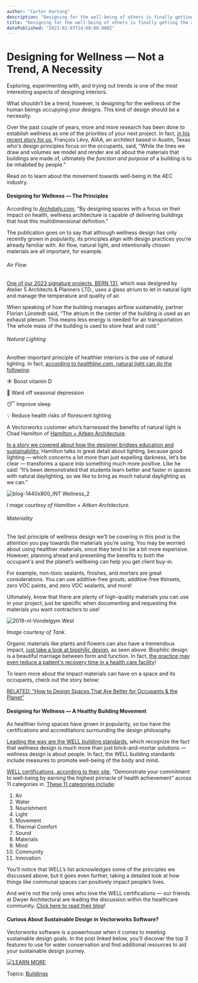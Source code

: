 ```yaml
---
author: "Carter Hartong"
description: "Designing for the well-being of others is finally getting the attention it deserves. Check out this blog to learn more!"
title: "Designing for the well-being of others is finally getting the attention it deserves. Check out this blog to learn more!" 
datePublished: "2023-02-07T14:00:00.000Z"
---
```

# Designing for Wellness — Not a Trend, A Necessity

Exploring, experimenting with, and trying out trends is one of the most interesting aspects of designing interiors.

What shouldn’t be a trend, however, is designing for the wellness of the human beings occupying your designs. This kind of design should be a necessity.

Over the past couple of years, more and more research has been done to establish wellness as one of the priorities of your next project. In fact, [in his recent story for us](../../../net/vectorworks/blog/an-architects-perspective-on-designing-for-people.html), François Lévy, AIAA, an architect based in Austin, Texas who's design principles focus on the occupants, said, “While the lines we draw and volumes we model and render are all about the materials that buildings are made of, ultimately the _function and purpose_ of a building is to be inhabited by people.”

Read on to learn about the movement towards well-being in the AEC industry.

#### Designing for Wellness — The Principles

According to [_Archdaily.com_](https://www.archdaily.com/994250/healthy-spaces-the-rise-of-wellness-design-in-2022?utm%5Fmedium=email&utm%5Fsource=ArchDaily%20List&kth=4,458,449), “By designing spaces with a focus on their impact on health, wellness architecture is capable of delivering buildings that host this multidimensional definition.” 

The publication goes on to say that although wellness design has only recently grown in popularity, its principles align with design practices you’re already familiar with. Air flow, natural light, and intentionally chosen materials are all important, for example.

###### Air Flow

[One of our 2023 signature projects, BERN 131,](https://www.vectorworks.net/customer-showcase/this-is-sustainable-architecture-how-bern-131-aims-to-produce-more-energy-than-it-uses) which was designed by Atelier 5 Architects & Planners LTD., uses a glass atrium to let in natural light and manage the temperature and quality of air. 

When speaking of how the building manages airflow sustainably, partner Florian Lünstedt said, “The atrium in the center of the building is used as an exhaust plenum. This means less energy is needed for air transportation. The whole mass of the building is used to store heat and cold.”

###### Natural Lighting

Another important principle of healthier interiors is the use of natural lighting. In fact, [according to _healthline.com_, natural light can do the following](https://www.healthline.com/health/natural-light-benefits#benefits): 

☀️ Boost vitamin D

🍂 Ward off seasonal depression

😴 Improve sleep

💡 Reduce health risks of florescent lighting

A Vectorworks customer who’s harnessed the benefits of natural light is Chad Hamilton of [Hamilton + Aitken Architecture](https://haarchs.com/).

[In a story we covered about how the designer bridges education and sustainability](/video-chad-hamilton-bridges-education-and-sustainability?hs%5Fpreview=CAiUgeXJ-11428328672), Hamilton talks in great detail about lighting, because good lighting — which concerns a lot more than just expelling darkness, let’s be clear — transforms a space into something much more positive. Like he said: “It’s been demonstrated that students learn better and faster in spaces with natural daylighting, so we like to bring as much natural daylighting as we can.”

![blog-1440x800_INT Wellness_2](https://blog.vectorworks.net/hs-fs/hubfs/Blog%20Images/230126_INT%20Wellness%20Design/blog-1440x800_INT%20Wellness_2.png?width=1440&height=800&name=blog-1440x800_INT%20Wellness_2.png)

_I_ _mage courtesy of Hamilton + Aitken Architecture._

###### Materiality

The last principle of wellness design we’ll be covering in this post is the attention you pay towards the materials you’re using. You may be worried about using healthier materials, since they tend to be a bit more expensive. However, planning ahead and presenting the benefits to both the occupant's and the planet’s wellbeing can help you get client buy-in.

For example, non-toxic sealants, finishes, and mortars are great considerations. You can use additive-free grouts, additive-free thinsets, zero VOC paints, and zero VOC sealants, and more!

Ultimately, know that there are plenty of high-quality materials you can use in your project, just be specific when documenting and requesting the materials you want contractors to use!

![2019-nl-Vondelgym West](https://blog.vectorworks.net/hs-fs/hubfs/Blog%20Images/220209_Biophilic%20Design/2019-nl-Vondelgym%20West.jpg?width=1440&height=1017&name=2019-nl-Vondelgym%20West.jpg)

_Image courtesy of Tank._

Organic materials like plants and flowers can also have a tremendous impact, [just take a look at biophilic design](../../../net/vectorworks/blog/biophilic-design-trend-explained.html), as seen above. Biophilic design is a beautiful marriage between form and function. In fact, [the practice may even reduce a patient's recovery time in a health care facility](https://www.masterclass.com/articles/biophilic-design#4-examples-of-biophilic-design)!

To learn more about the impact materials can have on a space and its occupants, check out the story below:

[RELATED: “How to Design Spaces That Are Better for Occupants & the Planet”](../../../net/vectorworks/blog/sustainable-design-for-interiors-projects-using-time-saving-tools.html)

#### Designing for Wellness — A Healthy Building Movement

As healthier living spaces have grown in popularity, so too have the certifications and accreditations surrounding the design philosophy.

[Leading the way are the WELL building standards](https://www.wellcertified.com/), which recognize the fact that wellness design is much more than just brick-and-mortar solutions — wellness design is about people. In fact, the WELL building standards include measures to promote well-being of the body and mind.

[WELL certifications, according to their site](https://www.wellcertified.com/certification/v2/), “Demonstrate your commitment to well-being by earning the highest pinnacle of health achievement” across 11 categories in. [These 11 categories include](https://v2.wellcertified.com/en/wellv2/overview):

1. Air
2. Water
3. Nourishment
4. Light
5. Movement
6. Thermal Comfort
7. Sound
8. Materials
9. Mind
10. Community
11. Innovation

You’ll notice that WELL’s list acknowledges some of the principles we discussed above, but it goes even further, taking a detailed look at how things like communal spaces can positively impact people’s lives.

And we’re not the only ones who love the WELL certifications — our friends at Dwyer Architectural are leading the discussion within the healthcare community. [Click here to read their blog](https://www.dwyerarch.com/a-healthy-building-movement)!

#### Curious About Sustainable Design in Vectorworks Software?

Vectorworks software is a powerhouse when it comes to meeting sustainable design goals. In the post linked below, you'll discover the top 3 features to use for water conservation and find additional resources to aid your sustainable design journey.

[![LEARN MORE](https://no-cache.hubspot.com/cta/default/3018241/05c70db5-8a79-4c9a-bf34-f89b9947cbc6.png)](https://cta-redirect.hubspot.com/cta/redirect/3018241/05c70db5-8a79-4c9a-bf34-f89b9947cbc6) 

 Topics: [Buildings](https://blog.vectorworks.net/topic/buildings) 

 